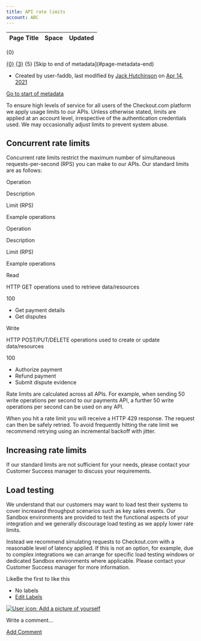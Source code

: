 ```yaml
---
title: API rate limits
account: ABC
---
```


<table class="aui"> <thead> <tr class="header"> <th class="search-result-title">Page Title</th> <th class="search-result-space">Space</th> <th class="search-result-date">Updated</th> </tr> </thead> </table> <p class="search-result-count">{0}</p> <tr class="search-result"> <td class="search-result-title"><a href="{1}" class="content-type-{2}"><span>{0}</span></a></td> <td class="search-result-space"><a class="space" href="/display/{4}/" title="{3}">{3}</a></td> <td class="search-result-date"><span class="date" title="{6}">{5}</span></td> </tr> [Skip to end of metadata](#page-metadata-end)

*   Created by user-faddb, last modified by [Jack Hutchinson](    /display/~jack.hutchinson
    ) on [Apr 14, 2021](/pages/diffpagesbyversion.action?pageId=8488741&selectedPageVersions=3&selectedPageVersions=4 "Show changes")

[Go to start of metadata](#page-metadata-start)

To ensure high levels of service for all users of the Checkout.com platform we apply usage limits to our APIs. Unless otherwise stated, limits are applied at an account level, irrespective of the authentication credentials used. We may occasionally adjust limits to prevent system abuse.

Concurrent rate limits
----------------------

Concurrent rate limits restrict the maximum number of simultaneous requests-per-second (RPS) you can make to our APIs. Our standard limits are as follows:

Operation

Description

Limit (RPS)

Example operations

Operation

Description

Limit (RPS)

Example operations

Read

HTTP GET operations used to retrieve data/resources

100

*   Get payment details
*   Get disputes

Write

HTTP POST/PUT/DELETE operations used to create or update data/resources

100

*   Authorize payment
*   Refund payment
*   Submit dispute evidence

Rate limits are calculated across all APIs. For example, when sending 50 write operations per second to our payments API, a further 50 write operations per second can be used on any API.

When you hit a rate limit you will receive a HTTP 429 response. The request can then be safely retried. To avoid frequently hitting the rate limit we recommend retrying using an incremental backoff with jitter.

Increasing rate limits
----------------------

If our standard limits are not sufficient for your needs, please contact your Customer Success manager to discuss your requirements.

Load testing
------------

We understand that our customers may want to load test their systems to cover increased throughput scenarios such as key sales events. Our Sandbox environments are provided to test the functional aspects of your integration and we generally discourage load testing as we apply lower rate limits.

Instead we recommend simulating requests to Checkout.com with a reasonable level of latency applied. If this is not an option, for example, due to complex integrations we can arrange for specific load testing windows or dedicated Sandbox environments where applicable. Please contact your Customer Success manager for more information.

LikeBe the first to like this

*   No labels
*   [Edit Labels](# "Edit Labels (Type 'l')")

[![User icon: Add a picture of yourself](/s/en_GB/7901/abf7b35644d5a5d1d7e4b0969a83e8eb2b569fb5/_/images/icons/profilepics/add_profile_pic.svg)](/users/profile/editmyprofilepicture.action)

Write a comment…

[Add Comment](/display/x/API+rate+limits?showComments=true&showCommentArea=true#addcomment)